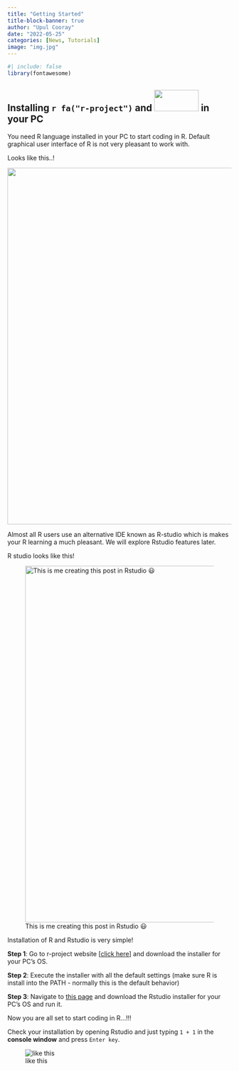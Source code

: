 ```yaml
---
title: "Getting Started"
title-block-banner: true
author: "Upul Cooray"
date: "2022-05-25"
categories: [News, Tutorials]
image: "img.jpg"
---
```


```r
#| include: false
library(fontawesome)
```

## **Installing `r fa("r-project")` and ![](rstudio.png){width="100" height="48"} in your PC**

You need R language installed in your PC to start coding in R. Default graphical user interface of R is not very pleasant to work with.

Looks like this..!

![](rgui.jpg){width="800"}

Almost all R users use an alternative IDE known as R-studio which is makes your R learning a much pleasant. We will explore Rstudio features later.

R studio looks like this!

![This is me creating this post in Rstudio 😃](rs.png){fig-align="left" width="800"}

Installation of R and Rstudio is very simple!

**Step 1**: Go to r-project website \[[click here](https://cran.r-project.org/){.pink}\] and download the installer for your PC's OS.

**Step 2**: Execute the installer with all the default settings (make sure R is install into the PATH - normally this is the default behavior)

**Step 3**: Navigate to [this page](https://www.rstudio.com/products/rstudio/download/#download){.pink} and download the Rstudio installer for your PC's OS and run it.

Now you are all set to start coding in R...!!!

Check your installation by opening Rstudio and just typing `1 + 1` in the **console window** and press `Enter key`.

![like this](console.png){fig-align="left"}
